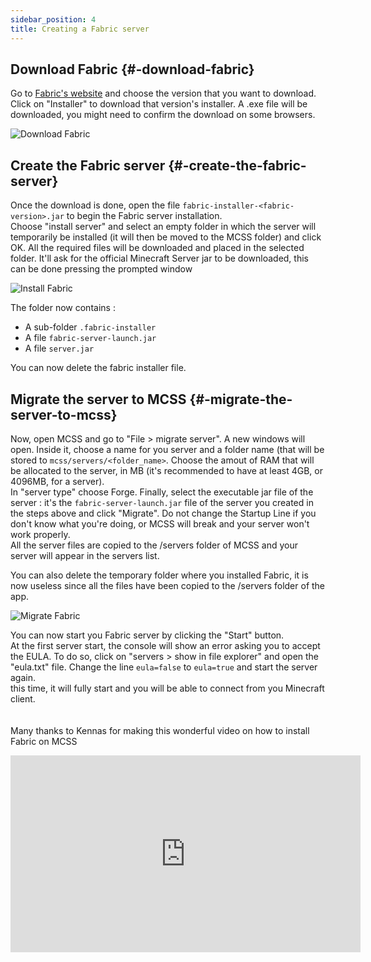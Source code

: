 ```yaml
---
sidebar_position: 4
title: Creating a Fabric server
---
```

## Download Fabric {#-download-fabric}

Go to [Fabric's website](https://fabricmc.net/) and choose the version that you want to download. Click on "Installer" to download that version's installer.
A .exe file will be downloaded, you might need to confirm the download on some browsers.

<div style={{textAlign: 'center'}}>
  <img src="/img/guides/fabric/download_fabric.png" alt="Download Fabric"/>
</div>


## Create the Fabric server {#-create-the-fabric-server}

Once the download is done, open the file `fabric-installer-<fabric-version>.jar` to begin the Fabric server installation. <br/>
Choose "install server" and select an empty folder in which the server will temporarily be installed (it will then be moved to the MCSS folder) and click OK. All the required files will be downloaded and placed in the selected folder. It'll ask for the official Minecraft Server jar to be downloaded, this can be done pressing the prompted window

<div style={{textAlign: 'center'}}>
  <img src="/img/guides/fabric/install_fabric.png" alt="Install Fabric"/>
</div>


The folder now contains : 

*   A sub-folder `.fabric-installer`
*   A file `fabric-server-launch.jar`
*   A file `server.jar`

You can now delete the fabric installer file.

## Migrate the server to MCSS {#-migrate-the-server-to-mcss}

Now, open MCSS and go to "File > migrate server". A new windows will open. Inside it, choose a name for you server and a folder name (that will be stored to `mcss/servers/<folder_name>`. Choose the amout of RAM that will be allocated to the server, in MB (it's recommended to have at least 4GB, or 4096MB, for a server).<br/>
In "server type" choose Forge. Finally, select the executable jar file of the server : it's the `fabric-server-launch.jar` file of the server you created in the steps above and click "Migrate". Do not change the Startup Line if you don't know what you're doing, or MCSS will break and your server won't work properly.<br/>
All the server files are copied to the /servers folder of MCSS and your server will appear in the servers list. <br/>

You can also delete the temporary folder where you installed Fabric, it is now useless since all the files have been copied to the /servers folder of the app.

<div style={{textAlign: 'center'}}>
  <img src="/img/guides/fabric/migrate_fabric.png" alt="Migrate Fabric"/>
</div>

You can now start you Fabric server by clicking the "Start" button. <br/>
At the first server start, the console will show an error asking you to accept the EULA. To do so, click on "servers > show in file explorer" and open the "eula.txt" file. Change the line `eula=false` to `eula=true` and start the server again. <br/>
this time, it will fully start and you will be able to connect from you Minecraft client. <br/>
<br/>
<br/>
Many thanks to Kennas for making this wonderful video on how to install Fabric on MCSS<br/>


<div style={{textAlign: 'center'}}>
<iframe width="560" height="315"
src="https://www.youtube.com/embed/yHd5OAl8L9c" 
frameborder="0" 
allow="accelerometer; autoplay; encrypted-media; gyroscope; picture-in-picture; fullscreen" ></iframe>
</div>
